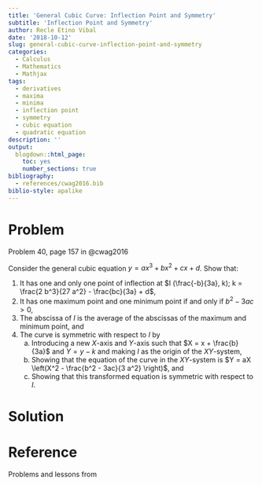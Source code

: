 ```yaml
---
title: 'General Cubic Curve: Inflection Point and Symmetry'
subtitle: 'Inflection Point and Symmetry'
author: Recle Etino Vibal
date: '2018-10-12'
slug: general-cubic-curve-inflection-point-and-symmetry
categories:
  - Calculus
  - Mathematics
  - Mathjax
tags:
  - derivatives
  - maxima
  - minima
  - inflection point
  - symmetry
  - cubic equation
  - quadratic equation
description: ''
output:
  blogdown::html_page:
    toc: yes
    number_sections: true
bibliography:
  - references/cwag2016.bib
biblio-style: apalike
---
```


# Problem

Problem 40, page 157 in @cwag2016

Consider the general cubic equation $y = a x^3 + b x^2 + c x + d$. Show that:

1. It has one and only one point of inflection at $I (\frac{-b}{3a}, k); k = \frac{2 b^3}{27 a^2} - \frac{bc}{3a} + d$,
2. It has one maximum point and one minimum point if and only if $b^2 - 3ac \gt 0$,
3. The abscissa of $I$ is the average of the abscissas of the maximum and minimum point, and
4. The curve is symmetric with respect to $I$ by
    a. Introducing a new $X$-axis and $Y$-axis such that $X = x + \frac{b}{3a}$ and $Y = y - k$ and making $I$ as the origin of the $XY$-system,
    b. Showing that the equation of the curve in the $XY$-system is $Y = aX \left(X^2 - \frac{b^2 - 3ac}{3 a^2} \right)$, and
    c. Showing that this transformed equation is symmetric with respect to $I$.
  
# Solution

# Reference

Problems and lessons from
